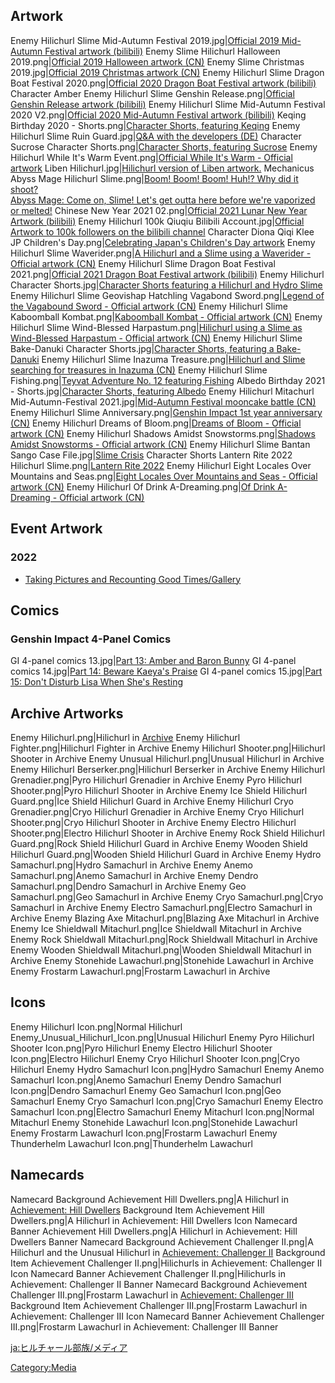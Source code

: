 {{CustomTabs
|tab1 = Overview
|tab2 = Culture
|tab3 = Media
}}
<!-- Only media posted by HoYoverse. This includes artwork (made in-house or commissioned) and promotional videos. The exception is GIFs of the character using their talents. Make sure to cite the source.-->
==Artwork== <!--chronological order-->
<gallery>
Enemy Hilichurl Slime Mid-Autumn Festival 2019.jpg|[https://t.bilibili.com/35639857?type=2 Official 2019 Mid-Autumn Festival artwork (bilibili)] <!--2019-09-13-->
Enemy Slime Hilichurl Halloween 2019.png|[https://bbs.mihoyo.com/ys/article/312973 Official 2019 Halloween artwork (CN)] <!--2019-10-31-->
Enemy Slime Christmas 2019.jpg|[https://bbs.mihoyo.com/ys/article/434746 Official 2019 Christmas artwork (CN)] <!--2019-12-24-->
Enemy Hilichurl Slime Dragon Boat Festival 2020.png|[https://t.bilibili.com/78823280?type=2 Official 2020 Dragon Boat Festival artwork (bilibili)] <!--2020-06-25-->
Character Amber Enemy Hilichurl Slime Genshin Release.png|[https://t.bilibili.com/92493352?type=2 Official Genshin Release artwork (bilibili)] <!--2020-09-28-->
Enemy Hilichurl Slime Mid-Autumn Festival 2020 V2.png|[https://t.bilibili.com/92909060?type=2 Official 2020 Mid-Autumn Festival artwork (bilibili)] <!--2020-10-01-->
Keqing Birthday 2020 - Shorts.png|[https://bbs.mihoyo.com/ys/article/2755240 Character Shorts, featuring Keqing] <!--2020-11-20-->
Enemy Hilichurl Slime Ruin Guard.jpg|[https://genshin.mihoyo.com/de/news/detail/6110 Q&A with the developers (DE)] <!--2020-11-22-->
Character Sucrose Character Shorts.png|[https://bbs.mihoyo.com/ys/article/2837066 Character Shorts, featuring Sucrose]<!--2020-11-26-->
Enemy Hilichurl While It's Warm Event.png|[https://t.bilibili.com/100755050?type=2 Official While It's Warm - Official artwork] <!--2020-12-08-->
Liben Hilichurl.jpg|[https://twitter.com/GenshinImpact/status/1352806079340584960 Hilichurl version of Liben artwork.] <!--2021-01-23-->
Mechanicus Abyss Mage Hilichurl Slime.png|[https://www.hoyolab.com/article/172200 Boom! Boom! Boom! Huh!? Why did it shoot?<br />Abyss Mage: Come on, Slime! Let's get outta here before we're vaporized or melted!] <!-- 2021/02/04 -->
Chinese New Year 2021 02.png|[https://t.bilibili.com/112807231?type=2 Official 2021 Lunar New Year Artwork (bilibili)] <!--2021-02-11-->
Enemy Hilichurl 100k Qiuqiu Bilibili Account.jpg|[https://t.bilibili.com/131227069?type=2 Official Artwork to 100k followers on the bilibili channel] <!-- 2021-04-24-->
Character Diona Qiqi Klee JP Children's Day.png|[https://twitter.com/Genshin_7/status/1389776869814325249 Celebrating Japan's Children's Day artwork] <!--2021-05-05-->
Enemy Hilichurl Slime Waverider.png|[https://bbs.mihoyo.com/ys/article/6596299 A Hilichurl and a Slime using a Waverider - Official artwork (CN)]<!-- 2021-06-05-->
Enemy Hilichurl Slime Dragon Boat Festival 2021.png|[https://t.bilibili.com/139369653?type=2 Official 2021 Dragon Boat Festival artwork (bilibili)] <!--2021-06-14-->
Enemy Hilichurl Character Shorts.jpg|[https://twitter.com/GenshinImpact/status/1406801545446891520 Character Shorts featuring a Hilichurl and Hydro Slime] <!--2021-06-21-->
Enemy Hilichurl Slime Geovishap Hatchling Vagabond Sword.png|[https://bbs.mihoyo.com/ys/article/6965001 Legend of the Vagabound Sword - Official artwork (CN)] <!-- 2021-06-22-->
Enemy Hilichurl Slime Kaboomball Kombat.png|[https://bbs.mihoyo.com/ys/article/7184564 Kaboomball Kombat - Official artwork (CN)] <!-- 2021-07-02-->
Enemy Hilichurl Slime Wind-Blessed Harpastum.png|[https://bbs.mihoyo.com/ys/article/7330426 Hilichurl using a Slime as Wind-Blessed Harpastum - Official artwork (CN)] <!--2021-07-09-->
Enemy Hilichurl Slime Bake-Danuki Character Shorts.jpg|[https://twitter.com/Genshin_7/status/1426374006429700096 Character Shorts, featuring a Bake-Danuki] <!--2021-07-14-->
Enemy Hilichurl Slime Inazuma Treasure.png|[https://bbs.mihoyo.com/ys/article/7529945 Hilichurl and Slime searching for treasures in Inazuma (CN)] <!--2021-07-17-->
Enemy Hilichurl Slime Fishing.png|[https://bbs.mihoyo.com/ys/article/8918097 Teyvat Adventure No. 12 featuring Fishing] <!--2021-08-27-->
Albedo Birthday 2021 - Shorts.jpg|[https://twitter.com/GenshinImpact/status/1437294980071002112 Character Shorts, featuring Albedo] <!--2021-09-13-->
Enemy Hilichurl Mitachurl Mid-Autumn-Festival 2021.jpg|[https://bbs.mihoyo.com/ys/article/9750974 Mid-Autumn Festival mooncake battle (CN)] <!--2021-09-21-->
Enemy Hilichurl Slime Anniversary.png|[https://bbs.mihoyo.com/ys/article/9999327 Genshin Impact 1st year anniversary (CN)] <!--2021-09-28-->
Enemy Hilichurl Dreams of Bloom.png|[https://bbs.mihoyo.com/ys/article/11981705 Dreams of Bloom - Official artwork (CN)] <!-- 2021-11-15-->
Enemy Hilichurl Shadows Amidst Snowstorms.png|[https://bbs.mihoyo.com/ys/article/12656628 Shadows Amidst Snowstorms - Official artwork (CN)] <!-- 2021-12-03-->
Enemy Hilichurl Slime Bantan Sango Case File.jpg|[https://twitter.com/GenshinImpact/status/1467342971947429892 Slime Crisis] <!--2021-12-05-->
Character Shorts Lantern Rite 2022 Hilichurl Slime.png|[https://twitter.com/GenshinImpact/status/1488104784905203714 Lantern Rite 2022] <!-- 2021-01-31-->
Enemy Hilichurl Eight Locales Over Mountains and Seas.png|[https://bbs.mihoyo.com/ys/article/17392623 Eight Locales Over Mountains and Seas - Official artwork (CN)] <!-- 2022-02-10-->
Enemy Hilichurl Of Drink A-Dreaming.png|[https://bbs.mihoyo.com/ys/article/18839402 Of Drink A-Dreaming - Official artwork (CN)] <!-- 2022-03-11-->
</gallery>

==Event Artwork==
===2022===
*[[Taking Pictures and Recounting Good Times/Gallery]]

==Comics==
===Genshin Impact 4-Panel Comics===
<gallery>
GI 4-panel comics 13.jpg|[https://twitter.com/GenshinImpact/status/1370585411068719106 Part 13: Amber and Baron Bunny]
GI 4-panel comics 14.jpg|[https://twitter.com/GenshinImpact/status/1373514711589879808 Part 14: Beware Kaeya's Praise]
GI 4-panel comics 15.jpg|[https://twitter.com/GenshinImpact/status/1376489313483907077 Part 15: Don't Disturb Lisa When She's Resting]
</gallery>

==Archive Artworks==
<gallery>
Enemy Hilichurl.png|Hilichurl in [[Archive]]
Enemy Hilichurl Fighter.png|Hilichurl Fighter in Archive
Enemy Hilichurl Shooter.png|Hilichurl Shooter in Archive
Enemy Unusual Hilichurl.png|Unusual Hilichurl in Archive
Enemy Hilichurl Berserker.png|Hilichurl Berserker in Archive
Enemy Hilichurl Grenadier.png|Pyro Hilichurl Grenadier in Archive
Enemy Pyro Hilichurl Shooter.png|Pyro Hilichurl Shooter in Archive
Enemy Ice Shield Hilichurl Guard.png|Ice Shield Hilichurl Guard in Archive
Enemy Hilichurl Cryo Grenadier.png|Cryo Hilichurl Grenadier in Archive
Enemy Cryo Hilichurl Shooter.png|Cryo Hilichurl Shooter in Archive
Enemy Electro Hilichurl Shooter.png|Electro Hilichurl Shooter in Archive
Enemy Rock Shield Hilichurl Guard.png|Rock Shield Hilichurl Guard in Archive
Enemy Wooden Shield Hilichurl Guard.png|Wooden Shield Hilichurl Guard in Archive
Enemy Hydro Samachurl.png|Hydro Samachurl in Archive
Enemy Anemo Samachurl.png|Anemo Samachurl in Archive
Enemy Dendro Samachurl.png|Dendro Samachurl in Archive
Enemy Geo Samachurl.png|Geo Samachurl in Archive
Enemy Cryo Samachurl.png|Cryo Samachurl in Archive
Enemy Electro Samachurl.png|Electro Samachurl in Archive
Enemy Blazing Axe Mitachurl.png|Blazing Axe Mitachurl in Archive
Enemy Ice Shieldwall Mitachurl.png|Ice Shieldwall Mitachurl in Archive
Enemy Rock Shieldwall Mitachurl.png|Rock Shieldwall Mitachurl in Archive
Enemy Wooden Shieldwall Mitachurl.png|Wooden Shieldwall Mitachurl in Archive
Enemy Stonehide Lawachurl.png|Stonehide Lawachurl in Archive
Enemy Frostarm Lawachurl.png|Frostarm Lawachurl in Archive
</gallery>

==Icons==
<gallery>
Enemy Hilichurl Icon.png|Normal Hilichurl
Enemy_Unusual_Hilichurl_Icon.png|Unusual Hilichurl
Enemy Pyro Hilichurl Shooter Icon.png|Pyro Hilichurl
Enemy Electro Hilichurl Shooter Icon.png|Electro Hilichurl
Enemy Cryo Hilichurl Shooter Icon.png|Cryo Hilichurl
Enemy Hydro Samachurl Icon.png|Hydro Samachurl
Enemy Anemo Samachurl Icon.png|Anemo Samachurl
Enemy Dendro Samachurl Icon.png|Dendro Samachurl
Enemy Geo Samachurl Icon.png|Geo Samachurl
Enemy Cryo Samachurl Icon.png|Cryo Samachurl
Enemy Electro Samachurl Icon.png|Electro Samachurl
Enemy Mitachurl Icon.png|Normal Mitachurl
Enemy Stonehide Lawachurl Icon.png|Stonehide Lawachurl
Enemy Frostarm Lawachurl Icon.png|Frostarm Lawachurl
Enemy Thunderhelm Lawachurl Icon.png|Thunderhelm Lawachurl
</gallery>

==Namecards==
<gallery>
Namecard Background Achievement Hill Dwellers.png|A Hilichurl in [[Achievement: Hill Dwellers]] Background
Item Achievement Hill Dwellers.png|A Hilichurl in Achievement: Hill Dwellers Icon
Namecard Banner Achievement Hill Dwellers.png|A Hilichurl in Achievement: Hill Dwellers Banner
Namecard Background Achievement Challenger II.png|A Hilichurl and the Unusual Hilichurl in [[Achievement: Challenger II]] Background
Item Achievement Challenger II.png|Hilichurls in Achievement: Challenger II Icon
Namecard Banner Achievement Challenger II.png|Hilichurls in Achievement: Challenger II Banner
Namecard Background Achievement Challenger III.png|Frostarm Lawachurl in [[Achievement: Challenger III]] Background
Item Achievement Challenger III.png|Frostarm Lawachurl in Achievement: Challenger III Icon
Namecard Banner Achievement Challenger III.png|Frostarm Lawachurl in Achievement: Challenger III Banner
</gallery>

[[Category:Media]]

[[ja:ヒルチャール部族/メディア]]